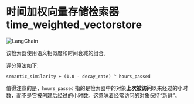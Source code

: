 # 时间加权向量存储检索器 time_weighted_vectorstore

![LangChain](https://pica.zhimg.com/50/v2-56e8bbb52aa271012541c1fe1ceb11a2_r.gif 'LangChain中文网')


该检索器使用语义相似度和时间衰减的组合。

评分算法如下:

```
semantic_similarity + (1.0 - decay_rate) ^ hours_passed
```

值得注意的是，`hours_passed` 指的是检索器中的对象**上次被访问**以来经过的小时数，而不是它被创建后经过的小时数。这意味着经常访问的对象保持“新鲜”。


<Example/>
